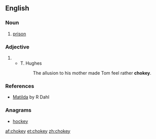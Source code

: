 ==English==

===Noun===
{{en-noun|-}}

# {{context|dated|British|lang=en}} [[prison]]

===Adjective===
{{en-adj}}

# {{alternative form of|choky}}
#* T. Hughes
#*: The allusion to his mother made Tom feel rather '''chokey'''.

===References===
*[http://en.wikipedia.org/wiki/Matilda_(novel) Matilda] by R Dahl

===Anagrams===
* [[hockey#English|hockey]]

[[af:chokey]]
[[et:chokey]]
[[zh:chokey]]